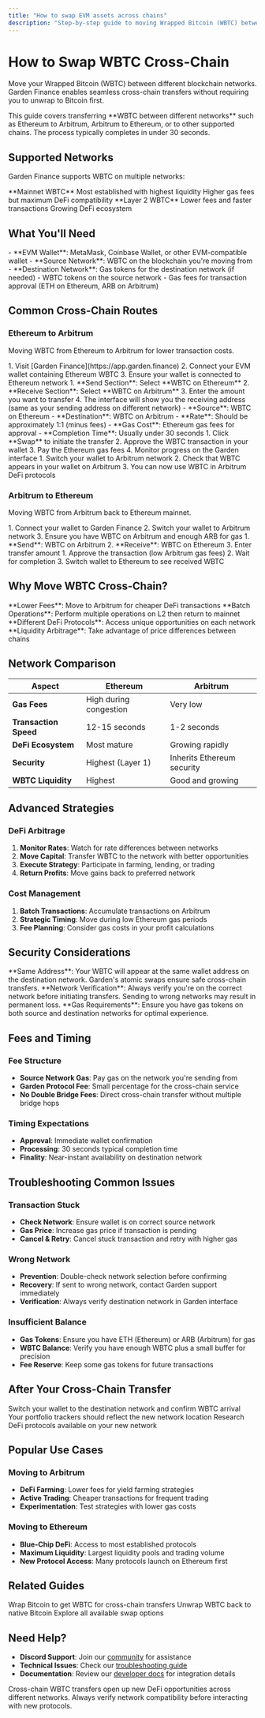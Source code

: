 ```yaml
---
title: "How to swap EVM assets across chains"
description: "Step-by-step guide to moving Wrapped Bitcoin (WBTC) between Ethereum, Arbitrum, and other supported networks using Garden Finance"
---
```


# How to Swap WBTC Cross-Chain

Move your Wrapped Bitcoin (WBTC) between different blockchain networks. Garden Finance enables seamless cross-chain transfers without requiring you to unwrap to Bitcoin first.

<Info>
This guide covers transferring **WBTC between different networks** such as Ethereum to Arbitrum, Arbitrum to Ethereum, or to other supported chains. The process typically completes in under 30 seconds.
</Info>

## Supported Networks

Garden Finance supports WBTC on multiple networks:

<CardGroup cols={2}>
  <Card title="Ethereum" icon="ethereum">
    **Mainnet WBTC**  
    Most established with highest liquidity  
    Higher gas fees but maximum DeFi compatibility
  </Card>
  <Card title="Arbitrum" icon="triangle">
    **Layer 2 WBTC**  
    Lower fees and faster transactions  
    Growing DeFi ecosystem
  </Card>
</CardGroup>

## What You'll Need

<Steps>
  <Step title="Wallet Requirements">
    - **EVM Wallet**: MetaMask, Coinbase Wallet, or other EVM-compatible wallet
    - **Source Network**: WBTC on the blockchain you're moving from
    - **Destination Network**: Gas tokens for the destination network (if needed)
  </Step>
  <Step title="Network Assets">
    - WBTC tokens on the source network
    - Gas fees for transaction approval (ETH on Ethereum, ARB on Arbitrum)
  </Step>
</Steps>

## Common Cross-Chain Routes

### Ethereum to Arbitrum

Moving WBTC from Ethereum to Arbitrum for lower transaction costs.

<Steps>
  <Step title="Connect Wallet">
    1. Visit [Garden Finance](https://app.garden.finance)
    2. Connect your EVM wallet containing Ethereum WBTC
    3. Ensure your wallet is connected to Ethereum network
  </Step>

  <Step title="Configure Cross-Chain Swap">
    1. **Send Section**: Select **WBTC on Ethereum**
    2. **Receive Section**: Select **WBTC on Arbitrum**
    3. Enter the amount you want to transfer
    4. The interface will show you the receiving address (same as your sending address on different network)
  </Step>

  <Step title="Review Transfer Details">
    - **Source**: WBTC on Ethereum
    - **Destination**: WBTC on Arbitrum  
    - **Rate**: Should be approximately 1:1 (minus fees)
    - **Gas Cost**: Ethereum gas fees for approval
    - **Completion Time**: Usually under 30 seconds
  </Step>

  <Step title="Execute Transfer">
    1. Click **Swap** to initiate the transfer
    2. Approve the WBTC transaction in your wallet
    3. Pay the Ethereum gas fees
    4. Monitor progress on the Garden interface
  </Step>

  <Step title="Verify Receipt">
    1. Switch your wallet to Arbitrum network
    2. Check that WBTC appears in your wallet on Arbitrum
    3. You can now use WBTC in Arbitrum DeFi protocols
  </Step>
</Steps>

### Arbitrum to Ethereum

Moving WBTC from Arbitrum back to Ethereum mainnet.

<Steps>
  <Step title="Setup">
    1. Connect your wallet to Garden Finance
    2. Switch your wallet to Arbitrum network
    3. Ensure you have WBTC on Arbitrum and enough ARB for gas
  </Step>

  <Step title="Configure Reverse Swap">
    1. **Send**: WBTC on Arbitrum
    2. **Receive**: WBTC on Ethereum
    3. Enter transfer amount
  </Step>

  <Step title="Complete Transfer">
    1. Approve the transaction (low Arbitrum gas fees)
    2. Wait for completion
    3. Switch wallet to Ethereum to see received WBTC
  </Step>
</Steps>

## Why Move WBTC Cross-Chain?

<CardGroup cols={2}>
  <Card title="Cost Optimization" icon="dollar-sign">
    **Lower Fees**: Move to Arbitrum for cheaper DeFi transactions  
    **Batch Operations**: Perform multiple operations on L2 then return to mainnet
  </Card>
  <Card title="Ecosystem Access" icon="network-wired">
    **Different DeFi Protocols**: Access unique opportunities on each network  
    **Liquidity Arbitrage**: Take advantage of price differences between chains
  </Card>
</CardGroup>

## Network Comparison

| Aspect | Ethereum | Arbitrum |
|--------|----------|----------|
| **Gas Fees** | High during congestion | Very low |
| **Transaction Speed** | 12-15 seconds | 1-2 seconds |
| **DeFi Ecosystem** | Most mature | Growing rapidly |
| **Security** | Highest (Layer 1) | Inherits Ethereum security |
| **WBTC Liquidity** | Highest | Good and growing |

## Advanced Strategies

### DeFi Arbitrage
1. **Monitor Rates**: Watch for rate differences between networks
2. **Move Capital**: Transfer WBTC to the network with better opportunities
3. **Execute Strategy**: Participate in farming, lending, or trading
4. **Return Profits**: Move gains back to preferred network

### Cost Management
1. **Batch Transactions**: Accumulate transactions on Arbitrum
2. **Strategic Timing**: Move during low Ethereum gas periods
3. **Fee Planning**: Consider gas costs in your profit calculations

## Security Considerations

<Info>
**Same Address**: Your WBTC will appear at the same wallet address on the destination network. Garden's atomic swaps ensure safe cross-chain transfers.
</Info>

<Warning>
**Network Verification**: Always verify you're on the correct network before initiating transfers. Sending to wrong networks may result in permanent loss.
</Warning>

<Note>
**Gas Requirements**: Ensure you have gas tokens on both source and destination networks for optimal experience.
</Note>

## Fees and Timing

### Fee Structure
- **Source Network Gas**: Pay gas on the network you're sending from
- **Garden Protocol Fee**: Small percentage for the cross-chain service  
- **No Double Bridge Fees**: Direct cross-chain transfer without multiple bridge hops

### Timing Expectations
- **Approval**: Immediate wallet confirmation
- **Processing**: 30 seconds typical completion time
- **Finality**: Near-instant availability on destination network

## Troubleshooting Common Issues

### Transaction Stuck
- **Check Network**: Ensure wallet is on correct source network
- **Gas Price**: Increase gas price if transaction is pending
- **Cancel & Retry**: Cancel stuck transaction and retry with higher gas

### Wrong Network
- **Prevention**: Double-check network selection before confirming
- **Recovery**: If sent to wrong network, contact Garden support immediately
- **Verification**: Always verify destination network in Garden interface

### Insufficient Balance
- **Gas Tokens**: Ensure you have ETH (Ethereum) or ARB (Arbitrum) for gas
- **WBTC Balance**: Verify you have enough WBTC plus a small buffer for precision
- **Fee Reserve**: Keep some gas tokens for future transactions

## After Your Cross-Chain Transfer

<Steps>
  <Step title="Verify Receipt">
    Switch your wallet to the destination network and confirm WBTC arrival
  </Step>
  <Step title="Update Portfolio">
    Your portfolio trackers should reflect the new network location
  </Step>
  <Step title="Explore Opportunities">
    Research DeFi protocols available on your new network
  </Step>
</Steps>

## Popular Use Cases

### Moving to Arbitrum
- **DeFi Farming**: Lower fees for yield farming strategies
- **Active Trading**: Cheaper transactions for frequent trading
- **Experimentation**: Test strategies with lower gas costs

### Moving to Ethereum
- **Blue-Chip DeFi**: Access to most established protocols
- **Maximum Liquidity**: Largest liquidity pools and trading volume
- **New Protocol Access**: Many protocols launch on Ethereum first

## Related Guides

<CardGroup cols={3}>
  <Card title="BTC to WBTC" icon="bitcoin" href="/home/basics/guides/swap/btc-wbtc">
    Wrap Bitcoin to get WBTC for cross-chain transfers
  </Card>
  <Card title="WBTC to BTC" icon="arrows-rotate" href="/home/basics/guides/swap/wbtc-btc">
    Unwrap WBTC back to native Bitcoin
  </Card>
  <Card title="All Swap Guides" icon="list" href="/home/basics/guides/swap/guides">
    Explore all available swap options
  </Card>
</CardGroup>

## Need Help?

- **Discord Support**: Join our [community](https://discord.com/invite/kqMBgeAKAh) for assistance
- **Technical Issues**: Check our [troubleshooting guide](/developers/troubleshooting)
- **Documentation**: Review our [developer docs](/developers/overview) for integration details

<Info>
Cross-chain WBTC transfers open up new DeFi opportunities across different networks. Always verify network compatibility before interacting with new protocols.
</Info> 